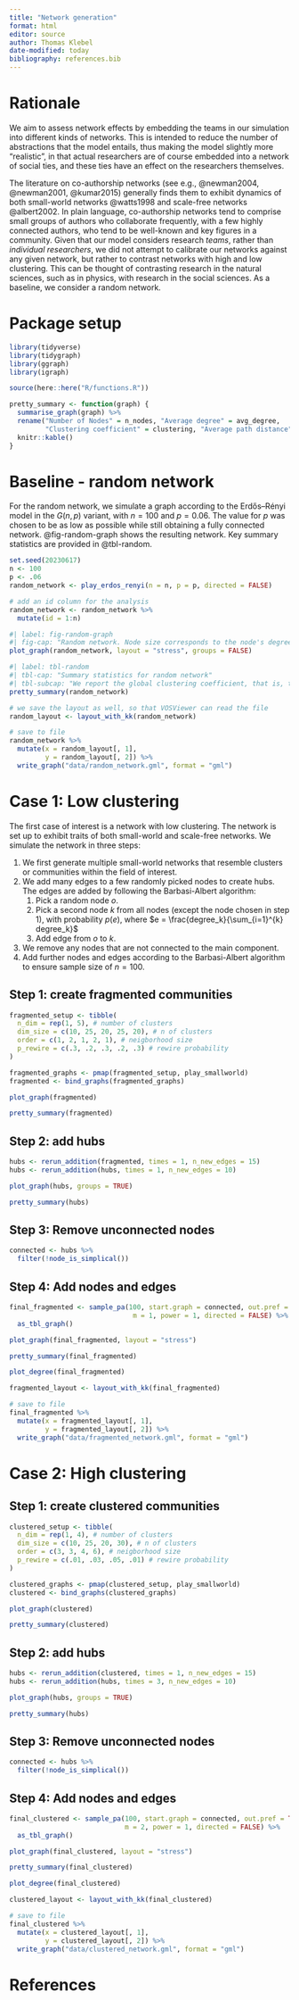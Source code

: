 ```yaml
---
title: "Network generation"
format: html
editor: source
author: Thomas Klebel
date-modified: today
bibliography: references.bib
---
```


# Rationale

We aim to assess network effects by embedding the teams in our simulation into
different kinds of networks. This is intended to reduce the number of
abstractions that the model entails, thus making the model slightly more
"realistic", in that actual researchers are of course embedded into a network of
social ties, and these ties have an effect on the researchers themselves.

The literature on co-authorship networks (see e.g., @newman2004, @newman2001,
@kumar2015) generally finds them to exhibit dynamics of both small-world
networks @watts1998 and scale-free networks @albert2002. In plain language,
co-authorship networks tend to comprise small groups of authors who collaborate
frequently, with a few highly connected authors, who tend to be well-known and
key figures in a community. Given that our model considers research *teams*,
rather than *individual researchers*, we did not attempt to calibrate our
networks against any given network, but rather to contrast networks with high
and low clustering. This can be thought of contrasting research in the natural
sciences, such as in physics, with research in the social sciences.
<!--- Important: I feel that this comparison is still made up. I would need to find literature on communities rather than individual authors, to make such a claim. --->
As a baseline, we consider a random network.

# Package setup

```r
library(tidyverse)
library(tidygraph)
library(ggraph)
library(igraph)

source(here::here("R/functions.R"))

pretty_summary <- function(graph) {
  summarise_graph(graph) %>% 
  rename("Number of Nodes" = n_nodes, "Average degree" = avg_degree,
         "Clustering coefficient" = clustering, "Average path distance" = mean_dist) %>% 
  knitr::kable()
}
```

# Baseline - random network

For the random network, we simulate a graph according to the Erdős--Rényi model
in the $G(n,p)$ variant, with $n = 100$ and $p = 0.06$. The value for $p$ was
chosen to be as low as possible while still obtaining a fully connected network.
@fig-random-graph shows the resulting network. Key summary statistics are
provided in @tbl-random.

```r
set.seed(20230617)
n <- 100
p <- .06
random_network <- play_erdos_renyi(n = n, p = p, directed = FALSE)

# add an id column for the analysis
random_network <- random_network %>% 
  mutate(id = 1:n)
```

```r
#| label: fig-random-graph
#| fig-cap: "Random network. Node size corresponds to the node's degree."
plot_graph(random_network, layout = "stress", groups = FALSE)
```

```r
#| label: tbl-random
#| tbl-cap: "Summary statistics for random network"
#| tbl-subcap: "We report the global clustering coefficient, that is, the number of closed triangles divided by all triangles in the network. This is not identical to the average local clustering coefficient."
pretty_summary(random_network)
```

```r
# we save the layout as well, so that VOSViewer can read the file
random_layout <- layout_with_kk(random_network)

# save to file
random_network %>% 
  mutate(x = random_layout[, 1],
         y = random_layout[, 2]) %>% 
  write_graph("data/random_network.gml", format = "gml")
```

# Case 1: Low clustering

The first case of interest is a network with low clustering. The network is set
up to exhibit traits of both small-world and scale-free networks. We simulate
the network in three steps:

1.  We first generate multiple small-world networks that resemble clusters or
    communities within the field of interest.
2.  We add many edges to a few randomly picked nodes to create hubs. The edges
    are added by following the Barbasi-Albert algorithm:
    1.  Pick a random node $o$.
    2.  Pick a second node $k$ from all nodes (except the node chosen in step
        1), with probability $p(e)$, where
        $e = \frac{degree_k}{\sum_{i=1}^{k} degree_k}$
    3.  Add edge from $o$ to $k$.
3.  We remove any nodes that are not connected to the main component.
4.  Add further nodes and edges according to the Barbasi-Albert algorithm to
    ensure sample size of $n = 100$.

## Step 1: create fragmented communities

```r
fragmented_setup <- tibble(
  n_dim = rep(1, 5), # number of clusters
  dim_size = c(10, 25, 20, 25, 20), # n of clusters
  order = c(1, 2, 1, 2, 1), # neigborhood size
  p_rewire = c(.3, .2, .3, .2, .3) # rewire probability
)

fragmented_graphs <- pmap(fragmented_setup, play_smallworld)
fragmented <- bind_graphs(fragmented_graphs)

plot_graph(fragmented)
```

```r
pretty_summary(fragmented)
```

## Step 2: add hubs

```r
hubs <- rerun_addition(fragmented, times = 1, n_new_edges = 15)
hubs <- rerun_addition(hubs, times = 1, n_new_edges = 10)
```

```r
plot_graph(hubs, groups = TRUE)
```

```r
pretty_summary(hubs)
```

## Step 3: Remove unconnected nodes

```r
connected <- hubs %>% 
  filter(!node_is_simplical())
```

## Step 4: Add nodes and edges

```r
final_fragmented <- sample_pa(100, start.graph = connected, out.pref = TRUE, 
                               m = 1, power = 1, directed = FALSE) %>% 
  as_tbl_graph()
```

```r
plot_graph(final_fragmented, layout = "stress")
```

```r
pretty_summary(final_fragmented)
```

```r
plot_degree(final_fragmented)
```

```r
fragmented_layout <- layout_with_kk(final_fragmented)

# save to file
final_fragmented %>% 
  mutate(x = fragmented_layout[, 1],
         y = fragmented_layout[, 2]) %>% 
  write_graph("data/fragmented_network.gml", format = "gml")
```

# Case 2: High clustering

## Step 1: create clustered communities

```r
clustered_setup <- tibble(
  n_dim = rep(1, 4), # number of clusters
  dim_size = c(10, 25, 20, 30), # n of clusters
  order = c(3, 3, 4, 6), # neigborhood size
  p_rewire = c(.01, .03, .05, .01) # rewire probability
)

clustered_graphs <- pmap(clustered_setup, play_smallworld)
clustered <- bind_graphs(clustered_graphs)

plot_graph(clustered)
```

```r
pretty_summary(clustered)
```

## Step 2: add hubs

```r
hubs <- rerun_addition(clustered, times = 1, n_new_edges = 15)
hubs <- rerun_addition(hubs, times = 3, n_new_edges = 10)
```

```r
plot_graph(hubs, groups = TRUE)
```

```r
pretty_summary(hubs)
```

## Step 3: Remove unconnected nodes

```r
connected <- hubs %>% 
  filter(!node_is_simplical())
```

## Step 4: Add nodes and edges

```r
final_clustered <- sample_pa(100, start.graph = connected, out.pref = TRUE, 
                             m = 2, power = 1, directed = FALSE) %>% 
  as_tbl_graph()
```

```r
plot_graph(final_clustered, layout = "stress")
```

```r
pretty_summary(final_clustered)
```

```r
plot_degree(final_clustered)
```

```r
clustered_layout <- layout_with_kk(final_clustered)

# save to file
final_clustered %>% 
  mutate(x = clustered_layout[, 1],
         y = clustered_layout[, 2]) %>% 
  write_graph("data/clustered_network.gml", format = "gml")
```

# References
